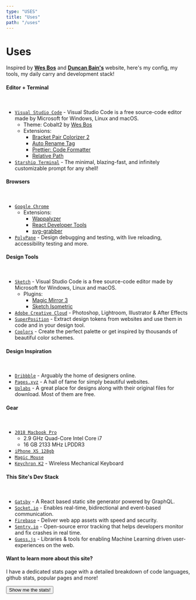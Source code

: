 ```yaml
---
type: "USES"
title: "Uses"
path: "/uses"
---
```



<div class="is-white-bg pad-3-lr pad-1-tb border-radius">

<h1>Uses</h1>

Inspired by [**Wes Bos**](https://wesbos.com/) and [**Duncan Bain's**](https://duncanbain.dev/) website, here's my config, my tools, my daily carry and development stack!

</div>

<h4><Emojione text={'➡️'} /> Editor + Terminal</h4>
<br/>

- [`Visual Studio Code`](https://code.visualstudio.com/) - Visual Studio Code is a free source-code editor made by Microsoft for Windows, Linux and macOS.
    - Theme: Cobalt2 by [Wes Bos](https://wesbos.com/)  
    - Extensions:
        - [Bracket Pair Colorizer 2](https://marketplace.visualstudio.com/items?itemName=CoenraadS.bracket-pair-colorizer-2)
        - [Auto Rename Tag](https://marketplace.visualstudio.com/items?itemName=formulahendry.auto-rename-tag)
        - [Prettier: Code Formatter](https://marketplace.visualstudio.com/items?itemName=esbenp.prettier-vscode)
        - [Relative Path](https://marketplace.visualstudio.com/items?itemName=jakob101.RelativePath)
- [`Starship Terminal`](https://starship.rs/) - The minimal, blazing-fast, and infinitely customizable prompt for any shell!

<h4><Emojione text={'🌍'} /> Browsers</h4>
<br/>

- [`Google Chrome`](https://www.google.com/chrome/)
    - Extensions:
        - [Wappalyzer](https://chrome.google.com/webstore/detail/wappalyzer/gppongmhjkpfnbhagpmjfkannfbllamg)
        - [React Developer Tools](https://chrome.google.com/webstore/detail/react-developer-tools/fmkadmapgofadopljbjfkapdkoienihi)
        - [svg-grabber](https://chrome.google.com/webstore/detail/svg-grabber-get-all-the-s/ndakggdliegnegeclmfgodmgemdokdmg)
- [`PolyPane`](https://polypane.app/) - Design debugging and testing, with live reloading, accessibility testing and more.

<h4><Emojione text={'🎨'} /> Design Tools</h4>
<br/>

- [`Sketch`](https://code.visualstudio.com/) - Visual Studio Code is a free source-code editor made by Microsoft for Windows, Linux and macOS.
    - Plugins:
        - [Magic Mirror 3](https://magicsketch.io/mirror/)
        - [Sketch Isometric](https://github.com/sureskumar/sketch-isometric)
- [`Adobe Creative Cloud`](https://www.adobe.com/uk/creativecloud.html) - Photoshop, Lightroom, Illustrator & After Effects
- [`SuperPosition`](https://superposition.design/) - Extract design tokens from websites and use them in code and in your design tool.
- [`Coolors`](https://coolors.co/) - Create the perfect palette or get inspired by thousands of beautiful color schemes.

<h4><Emojione text={'💡'} /> Design Inspiration</h4>
<br/>

- [`Dribbble`](https://dribbble.com/) - Arguably the home of designers online.
- [`Pages.xyz`](https://www.pages.xyz/) - A hall of fame for simply beautiful websites.
- [`Uplabs`](https://www.uplabs.com/) - A great place for designs along with their original files for download. Most of them are free.

<h4><Emojione text={'🎒'} /> Gear</h4>
<br/>

- [`2018 Macbook Pro`](https://www.apple.com/macbook-pro/)
    - 2.9 GHz Quad-Core Intel Core i7
    - 16 GB 2133 MHz LPDDR3
- [`iPhone XS 128gb`](https://www.apple.com/iphone/)
- [`Magic Mouse`](https://www.apple.com/uk/shop/product/MLA02Z/A/magic-mouse-2-silver)
- [`Keychron K2`](https://www.keychron.com/products/keychron-k2-wireless-mechanical-keyboard) - Wireless Mechanical Keyboard 

<h4 class="margin-5-b"><Emojione text={'💻'} /> This Site's Dev Stack</h4>
<br/>

- [`Gatsby`](https://www.gatsbyjs.com/) - A React based static site generator powered by GraphQL.
- [`Socket.io`](https://socket.io/) -  Enables real-time, bidirectional and event-based communication.
- [`Firebase`](https://firebase.google.com/) - Deliver web app assets with speed and security.
- [`Sentry.io`](https://sentry.io/) - Open-source error tracking that helps developers monitor and fix crashes in real time. 
- [`Guess.js`](https://guess-js.github.io/) - Libraries & tools for enabling Machine Learning driven user-experiences on the web.

<div class="is-white-bg pad-3 border-radius margin-10-t text-align-center">
    <h4 class="margin-2-t">Want to learn more about this site?</h4>
    <div class="line-sm opacity-20 margin-3-t" style={{width:"35%", margin:"auto"}}/>
    <p> I have a dedicated stats page with a detailed breakdown of code languages, github stats, popular pages and more!  </p>
<Link to="/stats">
<button class="bubble-button border-radius">
    Show me the stats!
</button>
</Link>
</div>